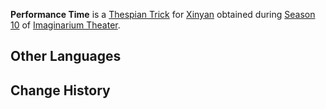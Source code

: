 {{Thespian Trick Infobox
|title     = Performance Time
|image     = Performance Time Xinyan Preview.png
|name      = Performance Time
|character = Xinyan
|date      = 2025-04-01
|season    = 10
}}
'''Performance Time''' is a [[Thespian Trick]] for [[Xinyan]] obtained during [[Imaginarium Theater/Seasons/2025-04-01|Season 10]] of [[Imaginarium Theater]].

==Other Languages==
{{Other Languages
|en       = Performance Time
|zhs      = 演奏时刻
|zhs_rm   = 
|zht      = 演奏時刻
|zht_rm   = 
|zh_tl    = 
|ja       = 演奏の最中
|ja_rm    = 
|ja_tl    = 
|ko       = 연주 시간
|ko_tl    = 
|es       = Hora de la actuación
|es_tl    = Performance Time
|fr       = Pour le spectacle
|fr_tl    = For the Show
|ru       = Момент исполнения
|ru_tl    = 
|th       = เวลาแสดง
|th_rm    = 
|th_tl    = 
|vi       = Thời Khắc Diễn Tấu
|vi_tl    = 
|de       = Zeit zum Spielen
|de_tl    = 
|id       = Waktunya Pertunjukan
|id_tl    = 
|pt       = Hora da Performance
|pt_tl    = 
|tr       = Şov Zamanı
|tr_tl    = 
|it       = È ora dello spettacolo
|it_tl    = 
}}

==Change History==
{{Change History|5.5}}